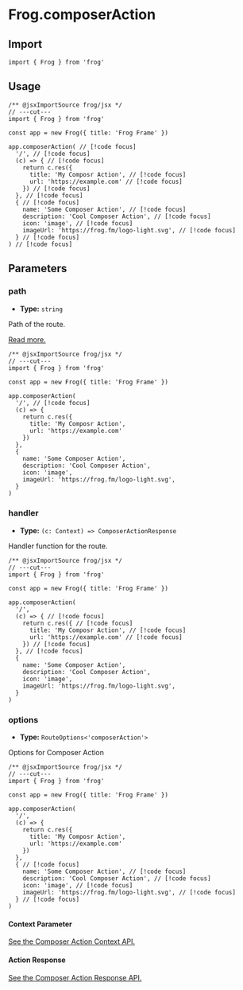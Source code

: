 # Frog.composerAction

## Import

```tsx twoslash
import { Frog } from 'frog'
```

## Usage

```tsx twoslash
/** @jsxImportSource frog/jsx */
// ---cut---
import { Frog } from 'frog'

const app = new Frog({ title: 'Frog Frame' })

app.composerAction( // [!code focus]
  '/', // [!code focus]
  (c) => { // [!code focus]
    return c.res({
      title: 'My Composr Action', // [!code focus]
      url: 'https://example.com' // [!code focus]
    }) // [!code focus]
  }, // [!code focus]
  { // [!code focus]
    name: 'Some Composer Action', // [!code focus]
    description: 'Cool Composer Action', // [!code focus]
    icon: 'image', // [!code focus]
    imageUrl: 'https://frog.fm/logo-light.svg', // [!code focus]
  } // [!code focus]
) // [!code focus]
```

## Parameters

### path

- **Type:** `string`

Path of the route.

[Read more.](/concepts/routing)

```tsx twoslash
/** @jsxImportSource frog/jsx */
// ---cut---
import { Frog } from 'frog'

const app = new Frog({ title: 'Frog Frame' })

app.composerAction(
  '/', // [!code focus]
  (c) => {
    return c.res({
      title: 'My Composr Action',
      url: 'https://example.com'
    })
  },
  {
    name: 'Some Composer Action',
    description: 'Cool Composer Action',
    icon: 'image',
    imageUrl: 'https://frog.fm/logo-light.svg',
  }
)
```

### handler

- **Type:** `(c: Context) => ComposerActionResponse`

Handler function for the route.

```tsx twoslash
/** @jsxImportSource frog/jsx */
// ---cut---
import { Frog } from 'frog'

const app = new Frog({ title: 'Frog Frame' })

app.composerAction(
  '/',
  (c) => { // [!code focus]
    return c.res({ // [!code focus]
      title: 'My Composr Action', // [!code focus]
      url: 'https://example.com' // [!code focus]
    }) // [!code focus]
  }, // [!code focus]
  {
    name: 'Some Composer Action',
    description: 'Cool Composer Action',
    icon: 'image',
    imageUrl: 'https://frog.fm/logo-light.svg',
  }
)
```

### options

- **Type:** `RouteOptions<'composerAction'>`

Options for Composer Action

```tsx twoslash
/** @jsxImportSource frog/jsx */
// ---cut---
import { Frog } from 'frog'

const app = new Frog({ title: 'Frog Frame' })

app.composerAction(
  '/',
  (c) => {
    return c.res({
      title: 'My Composr Action',
      url: 'https://example.com'
    })
  },
  { // [!code focus]
    name: 'Some Composer Action', // [!code focus]
    description: 'Cool Composer Action', // [!code focus]
    icon: 'image', // [!code focus]
    imageUrl: 'https://frog.fm/logo-light.svg', // [!code focus]
  } // [!code focus]
)
```

#### Context Parameter

[See the Composer Action Context API.](/reference/frog-composer-action-context)

#### Action Response

[See the Composer Action Response API.](/reference/frog-composer-action-response)
